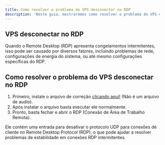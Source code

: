```yaml
---
title: Como resolver o problema do VPS desconectar no RDP
description: 'Neste guia, mostraremos como resolver o problema do VPS desconectar no RDP.'
---
```


## VPS desconectar no RDP

Quando o Remote Desktop (RDP) apresenta congelamentos intermitentes, isso pode ser causado por diversos fatores, incluindo problemas de rede, configurações de energia do sistema, ou até mesmo configurações específicas do RDP.

## Como resolver o problema do VPS desconectar no RDP

1. Primeiro, instale o arquivo de correção [clicando aqui!](https://drive.google.com/file/d/1_1g7pFfU-bIGl6hCe_FuAsaxBithVsCV/view?usp=sharing) (Não é um arquivo de audio).
2. Após instalar o arquivo basta executar ele normalmente.
3. Pronto, basta fechar e abrir o RDP (Conexão de Área de Trabalho Remota).

<Note>Ele contém uma entrada para desativar o protocolo UDP para conexões de cliente no Remote Desktop Protocol (RDP), o que pode ajudar a resolver problemas de estabilidade em conexões RDP intermitentes. ​</Note>